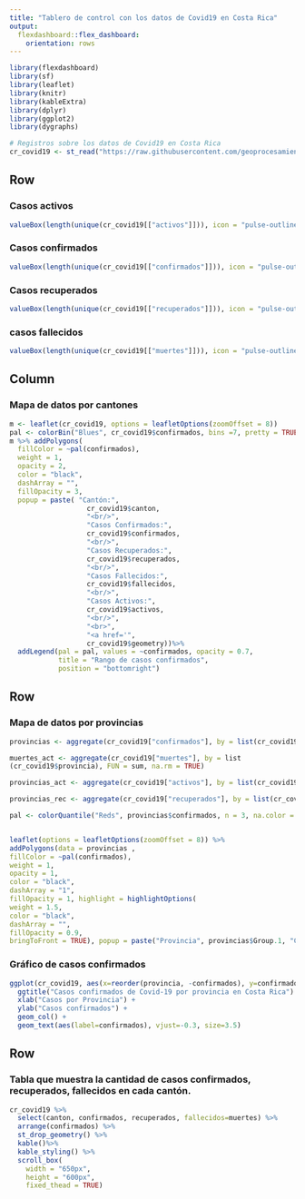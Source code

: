 ```yaml
---
title: "Tablero de control con los datos de Covid19 en Costa Rica"
output: 
  flexdashboard::flex_dashboard:
    orientation: rows
---
```


```r
library(flexdashboard)
library(sf)
library(leaflet)
library(knitr)
library(kableExtra)
library(dplyr)
library(ggplot2)
library(dygraphs)

# Registros sobre los datos de Covid19 en Costa Rica
cr_covid19 <- st_read("https://raw.githubusercontent.com/geoprocesamiento-2020i/datos/master/covid19/casos/cr/cr-covid19-cantones.geojson")
```

Row
-----------------------------------------------------------------------

### Casos activos

```r
valueBox(length(unique(cr_covid19[["activos"]])), icon = "pulse-outline")
```

### Casos confirmados

```r
valueBox(length(unique(cr_covid19[["confirmados"]])), icon = "pulse-outline")

```

### Casos recuperados

```r
valueBox(length(unique(cr_covid19[["recuperados"]])), icon = "pulse-outline")

```

### casos fallecidos

```r
valueBox(length(unique(cr_covid19[["muertes"]])), icon = "pulse-outline")
```


Column {.sidebar data-width=500}
-----------------------------------------------------------------------
### Mapa de datos por cantones

```r

m <- leaflet(cr_covid19, options = leafletOptions(zoomOffset = 8))
pal <- colorBin("Blues", cr_covid19$confirmados, bins =7, pretty = TRUE, na.color = "White")
m %>% addPolygons(
  fillColor = ~pal(confirmados),
  weight = 1,
  opacity = 2,
  color = "black",
  dashArray = "",
  fillOpacity = 3,
  popup = paste( "Cantón:",
                   cr_covid19$canton,
                   "<br/>",
                   "Casos Confirmados:",
                   cr_covid19$confirmados,
                   "<br/>",
                   "Casos Recuperados:",
                   cr_covid19$recuperados,
                   "<br/>",
                   "Casos Fallecidos:",
                   cr_covid19$fallecidos,
                   "<br/>",
                   "Casos Activos:",
                   cr_covid19$activos,
                   "<br/>",
                   "<br>",
                   "<a href='",
                   cr_covid19$geometry))%>% 
  addLegend(pal = pal, values = ~confirmados, opacity = 0.7, 
            title = "Rango de casos confirmados",
            position = "bottomright")

```

Row 
-----------------------------------------------------------------------
### Mapa de datos por provincias

```r
provincias <- aggregate(cr_covid19["confirmados"], by = list(cr_covid19$provincia), FUN = sum,na.rm = TRUE)

muertes_act <- aggregate(cr_covid19["muertes"], by = list
(cr_covid19$provincia), FUN = sum, na.rm = TRUE)

provincias_act <- aggregate(cr_covid19["activos"], by = list(cr_covid19$provincia), FUN = sum, na.rm = TRUE)

provincias_rec <- aggregate(cr_covid19["recuperados"], by = list(cr_covid19$provincia), FUN = sum, na.rm = TRUE)

pal <- colorQuantile("Reds", provincias$confirmados, n = 3, na.color = "white")


leaflet(options = leafletOptions(zoomOffset = 8)) %>%
addPolygons(data = provincias ,
fillColor = ~pal(confirmados),
weight = 1,
opacity = 1,
color = "black",
dashArray = "1",
fillOpacity = 1, highlight = highlightOptions(
weight = 1.5,
color = "black",
dashArray = "",
fillOpacity = 0.9,
bringToFront = TRUE), popup = paste("Provincia", provincias$Group.1, "Confirmados:", provincias$confirmados, "Recuperados:",provincias_rec$recuperados, "Activos:",provincias_act$activos , "Muertes:",muertes_act$muertes , sep = '<br/>')) 

```

### Gráfico de casos confirmados 

```r

ggplot(cr_covid19, aes(x=reorder(provincia, -confirmados), y=confirmados)) +
  ggtitle("Casos confirmados de Covid-19 por provincia en Costa Rica") +
  xlab("Casos por Provincia") + 
  ylab("Casos confirmados") +  
  geom_col() +
  geom_text(aes(label=confirmados), vjust=-0.3, size=3.5)


```

Row {data-height=500}
-----------------------------------------------------------------------


### Tabla que muestra la cantidad de casos confirmados, recuperados, fallecidos en cada cantón.

```r

cr_covid19 %>% 
  select(canton, confirmados, recuperados, fallecidos=muertes) %>%
  arrange(confirmados) %>%
  st_drop_geometry() %>%
  kable()%>%
  kable_styling() %>%
  scroll_box(
    width = "650px", 
    height = "600px", 
    fixed_thead = TRUE)

```